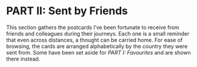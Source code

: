 # PART II: Sent by Friends

This section gathers the postcards I’ve been fortunate to receive from friends and colleagues during their journeys. Each one is a small reminder that even across distances, a thought can be carried home. For ease of browsing, the cards are arranged alphabetically by the country they were sent from. Some have been set aside for *PART I: Favourites* and are shown there instead.
